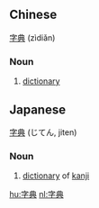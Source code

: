 ==Chinese==
[[字]][[典]] (zìdiǎn)
===Noun===
#[[dictionary]]
==Japanese==
[[字]][[典]] (じてん, jiten)
===Noun===
# [[dictionary]] of [[kanji]]

[[hu:字典]]
[[nl:字典]]